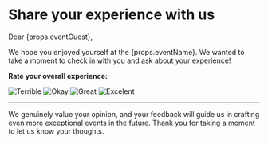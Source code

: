 # Share your experience with us

Dear {props.eventGuest},

We hope you enjoyed yourself at the {props.eventName}. We wanted to take a moment to check in with you and ask about your experience!

**Rate your overall experience:**

<Row>
  <Column align="center">
    <Link href="#">
      <Img
        title="Terrible"
        src={"https://i.ibb.co/W3xxzyp/confounded-face.png"}
      />
    </Link>
  </Column>
  <Column align="center">
    <Link href="#">
      <Img title="Okay" src={"https://i.ibb.co/qy348qN/neutral-face.png"} />
    </Link>
  </Column>
  <Column align="center">
    <Link href="#">
      <Img title="Great" src={"https://i.ibb.co/Qn1rS3S/similing-face.png"} />
    </Link>
  </Column>
  <Column align="center">
    <Link href="#">
      <Img
        title="Excelent"
        src={"https://i.ibb.co/Msz3Tqm/heart-eyes-face.png"}
      />
    </Link>
  </Column>
</Row>

---

We genuinely value your opinion, and your feedback will guide us in crafting even more exceptional events in the future. Thank you for taking a moment to let us know your thoughts.

